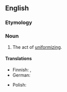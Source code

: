 ==English==
{{wikipedia|dab=uniformization}}

===Etymology===
{{suffix|en|uniform|ization}}

===Noun===
{{en-noun|~}}

# The act of [[uniformizing]].

====Translations====
{{trans-top}}
* Finnish: {{t|fi|uniformisaatio}}, {{t|fi|uniformisointi}}
* German: {{t|de|Uniformisierung|f}}
{{trans-mid}}
* Polish: {{t+|pl|[[czynienie]] [[równomierny]]m|n}}
{{trans-bottom}}